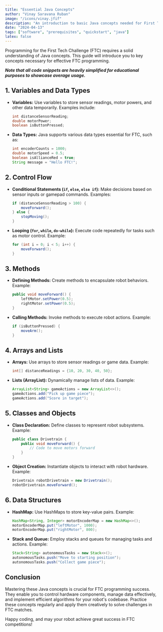 ```yaml
---
title: "Essential Java Concepts"
author: "Vinay Saravana Ruban"
image: "/icons/vinay.jfif"
description: "An introduction to basic Java concepts needed for First Tech Challenge programming."
date: "2024-04-13"
tags: ["software", "prerequisites", "quickstart", "java"]
latex: false
---
```


Programming for the First Tech Challenge (FTC) requires a solid understanding of Java concepts. This guide will introduce you to key concepts necessary for effective FTC programming.

***Note that all code snippets are heavily simplified for educational purposes to showcase average usage.***

## 1. Variables and Data Types

- **Variables:** Use variables to store sensor readings, motor powers, and other data temporarily. Examples include:

  ```java
  int distanceSensorReading;
  double motorPower;
  boolean isButtonPressed;
  ```

- **Data Types:** Java supports various data types essential for FTC, such as:

  ```java
  int encoderCounts = 1000;
  double motorSpeed = 0.5;
  boolean isAllianceRed = true;
  String message = "Hello FTC!";
  ```

## 2. Control Flow

- **Conditional Statements (`if`, `else`, `else if`):** Make decisions based on sensor inputs or gamepad commands. Examples:

  ```java
  if (distanceSensorReading > 100) {
      moveForward();
  } else {
      stopMoving();
  }
  ```

- **Looping (`for`, `while`, `do-while`):** Execute code repeatedly for tasks such as motor control. Example:

  ```java
  for (int i = 0; i < 5; i++) {
      moveForward();
  }
  ```

## 3. Methods

- **Defining Methods:** Create methods to encapsulate robot behaviors. Example:
  
  ```java
  public void moveForward() {
      leftMotor.setPower(0.5);
      rightMotor.setPower(0.5);
  }
  ```

- **Calling Methods:** Invoke methods to execute robot actions. Example:
  
  ```java
  if (isButtonPressed) {
      moveArm();
  }
  ```

## 4. Arrays and Lists

- **Arrays:** Use arrays to store sensor readings or game data. Example:
 
  ```java
  int[] distanceReadings = {10, 20, 30, 40, 50};
  ```

- **Lists (ArrayList):** Dynamically manage lists of data. Example:
  
  ```java
  ArrayList<String> gameActions = new ArrayList<>();
  gameActions.add("Pick up game piece");
  gameActions.add("Score in target");
  ```

## 5. Classes and Objects

- **Class Declaration:** Define classes to represent robot subsystems. Example:
  
  ```java
  public class Drivetrain {
      public void moveForward() {
          // Code to move motors forward
      }
  }
  ```

- **Object Creation:** Instantiate objects to interact with robot hardware. Example:
  
  ```java
  Drivetrain robotDrivetrain = new Drivetrain();
  robotDrivetrain.moveForward();
  ```

## 6. Data Structures

- **HashMap:** Use HashMaps to store key-value pairs. Example:
  
  ```java
  HashMap<String, Integer> motorEncoderMap = new HashMap<>();
  motorEncoderMap.put("leftMotor", 1000);
  motorEncoderMap.put("rightMotor", 800);
  ```

- **Stack and Queue:** Employ stacks and queues for managing tasks and actions. Example:
  
  ```java
  Stack<String> autonomousTasks = new Stack<>();
  autonomousTasks.push("Move to starting position");
  autonomousTasks.push("Collect game piece");
  ```

## Conclusion

Mastering these Java concepts is crucial for FTC programming success. They enable you to control hardware components, manage data effectively, and implement efficient algorithms for your robot's codebase. Practice these concepts regularly and apply them creatively to solve challenges in FTC matches.

Happy coding, and may your robot achieve great success in FTC competitions!

